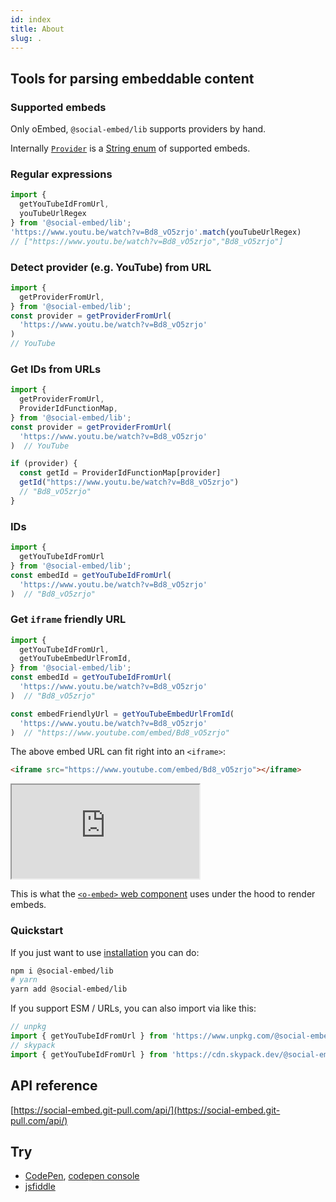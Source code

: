 ```yaml
---
id: index
title: About
slug: .
---
```


## Tools for parsing embeddable content

### Supported embeds

Only oEmbed, `@social-embed/lib` supports providers by hand.

Internally [`Provider`](https://social-embed.git-pull.com/api/enums/lib.provider.html)
is a [String enum](https://www.typescriptlang.org/docs/handbook/enums.html#string-enums) of supported embeds.

### Regular expressions

```typescript
import {
  getYouTubeIdFromUrl,
  youTubeUrlRegex
} from '@social-embed/lib';
'https://www.youtu.be/watch?v=Bd8_vO5zrjo'.match(youTubeUrlRegex)
// ["https://www.youtu.be/watch?v=Bd8_vO5zrjo","Bd8_vO5zrjo"]
```

### Detect provider (e.g. YouTube) from URL

```typescript
import {
  getProviderFromUrl,
} from '@social-embed/lib';
const provider = getProviderFromUrl(
  'https://www.youtu.be/watch?v=Bd8_vO5zrjo'
)
// YouTube
```

### Get IDs from URLs

```typescript
import {
  getProviderFromUrl,
  ProviderIdFunctionMap,
} from '@social-embed/lib';
const provider = getProviderFromUrl(
  'https://www.youtu.be/watch?v=Bd8_vO5zrjo'
)  // YouTube

if (provider) {
  const getId = ProviderIdFunctionMap[provider]
  getId("https://www.youtu.be/watch?v=Bd8_vO5zrjo")
  // "Bd8_vO5zrjo"
}
```

### IDs

```typescript
import {
  getYouTubeIdFromUrl
} from '@social-embed/lib';
const embedId = getYouTubeIdFromUrl(
  'https://www.youtu.be/watch?v=Bd8_vO5zrjo'
)  // "Bd8_vO5zrjo"
```

### Get `iframe` friendly URL


```typescript
import {
  getYouTubeIdFromUrl,
  getYouTubeEmbedUrlFromId,
} from '@social-embed/lib';
const embedId = getYouTubeIdFromUrl(
  'https://www.youtu.be/watch?v=Bd8_vO5zrjo'
)  // "Bd8_vO5zrjo"

const embedFriendlyUrl = getYouTubeEmbedUrlFromId(
  'https://www.youtu.be/watch?v=Bd8_vO5zrjo'
)  // "https://www.youtube.com/embed/Bd8_vO5zrjo"
```

The above embed URL can fit right into an `<iframe>`:

```html
<iframe src="https://www.youtube.com/embed/Bd8_vO5zrjo"></iframe>
```

<iframe src="https://www.youtube.com/embed/Bd8_vO5zrjo"></iframe>

This is what the [`<o-embed>` web component](../wc/index.mdx) uses under the hood to render embeds.

### Quickstart

If you just want to use [installation](./installation.mdx) you can do:

```bash
npm i @social-embed/lib
# yarn
yarn add @social-embed/lib
```

If you support ESM / URLs, you can also import via like this:

```typescript
// unpkg
import { getYouTubeIdFromUrl } from 'https://www.unpkg.com/@social-embed/lib?module';
// skypack
import { getYouTubeIdFromUrl } from 'https://cdn.skypack.dev/@social-embed/lib';
```

## API reference

[https://social-embed.git-pull.com/api/](https://social-embed.git-pull.com/api/)

## Try

- [CodePen], [codepen console]
- [jsfiddle]

[codepen]: https://codepen.io/attachment/pen/VwPPrNq
[codepen console]: https://codepen.io/attachment/pen/poRRpdp?editors=0010
[jsfiddle]: https://jsfiddle.net/gitpull/pcLagbsm/
